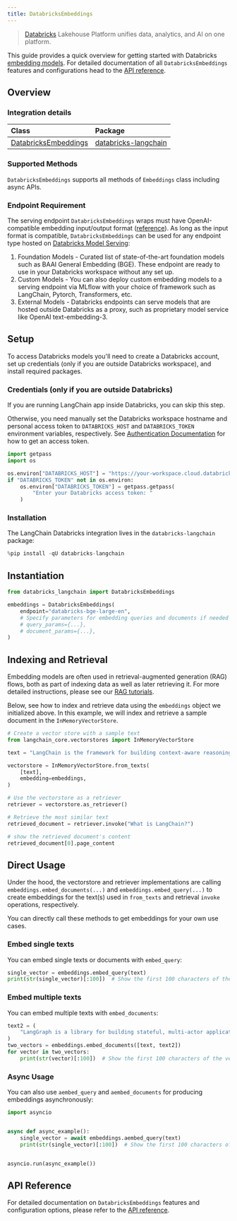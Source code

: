 ```yaml
---
title: DatabricksEmbeddings
---
```


> [Databricks](https://www.databricks.com/) Lakehouse Platform unifies data, analytics, and AI on one platform.

This guide provides a quick overview for getting started with Databricks [embedding models](/oss/python/concepts/embedding_models). For detailed documentation of all `DatabricksEmbeddings` features and configurations head to the [API reference](https://python.langchain.com/api_reference/community/embeddings/langchain_community.embeddings.databricks.DatabricksEmbeddings.html).



## Overview
### Integration details

| Class | Package |
| :--- | :--- |
| [DatabricksEmbeddings](https://python.langchain.com/api_reference/community/embeddings/langchain_community.embeddings.databricks.DatabricksEmbeddings.html) | [databricks-langchain](https://python.langchain.com/docs/integrations/providers/databricks/) |

### Supported Methods

`DatabricksEmbeddings` supports all methods of `Embeddings` class including async APIs.


### Endpoint Requirement

The serving endpoint `DatabricksEmbeddings` wraps must have OpenAI-compatible embedding input/output format ([reference](https://mlflow.org/docs/latest/llms/deployments/index.html#embeddings)). As long as the input format is compatible, `DatabricksEmbeddings` can be used for any endpoint type hosted on [Databricks Model Serving](https://docs.databricks.com/en/machine-learning/model-serving/index.html):

1. Foundation Models - Curated list of state-of-the-art foundation models such as BAAI General Embedding (BGE). These endpoint are ready to use in your Databricks workspace without any set up.
2. Custom Models - You can also deploy custom embedding models to a serving endpoint via MLflow with
your choice of framework such as LangChain, Pytorch, Transformers, etc.
3. External Models - Databricks endpoints can serve models that are hosted outside Databricks as a proxy, such as proprietary model service like OpenAI text-embedding-3.


## Setup

To access Databricks models you'll need to create a Databricks account, set up credentials (only if you are outside Databricks workspace), and install required packages.

### Credentials (only if you are outside Databricks)

If you are running LangChain app inside Databricks, you can skip this step.

Otherwise, you need manually set the Databricks workspace hostname and personal access token to `DATABRICKS_HOST` and `DATABRICKS_TOKEN` environment variables, respectively. See [Authentication Documentation](https://docs.databricks.com/en/dev-tools/auth/index.html#databricks-personal-access-tokens) for how to get an access token.


```python
import getpass
import os

os.environ["DATABRICKS_HOST"] = "https://your-workspace.cloud.databricks.com"
if "DATABRICKS_TOKEN" not in os.environ:
    os.environ["DATABRICKS_TOKEN"] = getpass.getpass(
        "Enter your Databricks access token: "
    )
```

### Installation

The LangChain Databricks integration lives in the `databricks-langchain` package:


```python
%pip install -qU databricks-langchain
```

## Instantiation


```python
from databricks_langchain import DatabricksEmbeddings

embeddings = DatabricksEmbeddings(
    endpoint="databricks-bge-large-en",
    # Specify parameters for embedding queries and documents if needed
    # query_params={...},
    # document_params={...},
)
```

## Indexing and Retrieval

Embedding models are often used in retrieval-augmented generation (RAG) flows, both as part of indexing data as well as later retrieving it. For more detailed instructions, please see our [RAG tutorials](/oss/python/tutorials/rag).

Below, see how to index and retrieve data using the `embeddings` object we initialized above. In this example, we will index and retrieve a sample document in the `InMemoryVectorStore`.


```python
# Create a vector store with a sample text
from langchain_core.vectorstores import InMemoryVectorStore

text = "LangChain is the framework for building context-aware reasoning applications"

vectorstore = InMemoryVectorStore.from_texts(
    [text],
    embedding=embeddings,
)

# Use the vectorstore as a retriever
retriever = vectorstore.as_retriever()

# Retrieve the most similar text
retrieved_document = retriever.invoke("What is LangChain?")

# show the retrieved document's content
retrieved_document[0].page_content
```

## Direct Usage

Under the hood, the vectorstore and retriever implementations are calling `embeddings.embed_documents(...)` and `embeddings.embed_query(...)` to create embeddings for the text(s) used in `from_texts` and retrieval `invoke` operations, respectively.

You can directly call these methods to get embeddings for your own use cases.

### Embed single texts

You can embed single texts or documents with `embed_query`:


```python
single_vector = embeddings.embed_query(text)
print(str(single_vector)[:100])  # Show the first 100 characters of the vector
```

### Embed multiple texts

You can embed multiple texts with `embed_documents`:


```python
text2 = (
    "LangGraph is a library for building stateful, multi-actor applications with LLMs"
)
two_vectors = embeddings.embed_documents([text, text2])
for vector in two_vectors:
    print(str(vector)[:100])  # Show the first 100 characters of the vector
```

### Async Usage

You can also use `aembed_query` and `aembed_documents` for producing embeddings asynchronously:



```python
import asyncio


async def async_example():
    single_vector = await embeddings.aembed_query(text)
    print(str(single_vector)[:100])  # Show the first 100 characters of the vector


asyncio.run(async_example())
```

## API Reference

For detailed documentation on `DatabricksEmbeddings` features and configuration options, please refer to the [API reference](https://python.langchain.com/api_reference/community/embeddings/langchain_community.embeddings.databricks.DatabricksEmbeddings.html).
